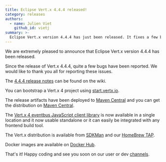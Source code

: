 ```yaml
---
title: Eclipse Vert.x 4.4.4 released!
category: releases
authors:
  - name: Julien Viet
    github_id: vietj
summary: >-
  Eclipse Vert.x version 4.4.4 has just been released. It fixes a few bugs that have been reported by the community
---
```


We are extremely pleased to announce that Eclipse Vert.x version 4.4.4 has been released.

Since the release of Vert.x 4.4.4, quite a few bugs have been reported. We would like to thank you all for reporting these issues.

The [4.4.4 release notes](https://github.com/vert-x3/wiki/wiki/4.4.4-Release-Notes) can be found on the wiki.

You can bootstrap a Vert.x 4 project using [start.vertx.io](https://start.vertx.io).

The release artifacts have been deployed to [Maven Central](https://search.maven.org/search?q=g:io.vertx%20AND%20v:4.4.4) and
you can get the distribution on [Maven Central](https://repo1.maven.org/maven2/io/vertx/vertx-stack-manager/4.4.4/).

The [Vert.x 4 eventbus JavaScript client library](https://www.npmjs.com/package/@vertx/eventbus-bridge-client.js) is now available
in a single location and it now usable standalone or it can easily be integrated with any frontend build tool.

The Vert.x distribution is available from [SDKMan](https://sdkman.io) and our
[HomeBrew TAP](https://github.com/vertx-distrib/homebrew-tap).

Docker images are available on [Docker Hub](https://hub.docker.com/u/vertx/).

That's it! Happy coding and see you soon on our user or dev [channels](https://vertx.io/channels).

